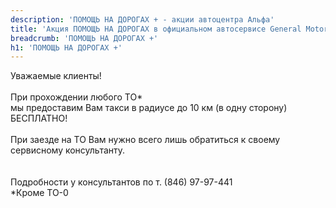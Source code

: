 ```yaml
---
description: 'ПОМОЩЬ НА ДОРОГАХ + - акции автоцентра Альфа'
title: 'Акция ПОМОЩЬ НА ДОРОГАХ в официальном автосервисе General Motors в Самаре. Автоцентр Альфа'
breadcrumb: 'ПОМОЩЬ НА ДОРОГАХ +'
h1: 'ПОМОЩЬ НА ДОРОГАХ +'
---
```


<div class="details-news">
	Уважаемые клиенты!<br />
	<br />
	При прохождении любого ТО*<br />
	мы предоставим Вам такси в радиусе до 10 км (в одну сторону) БЕСПЛАТНО!<br />
	<br />
	При заезде на ТО Вам нужно всего лишь обратиться к своему сервисному консультанту.<br />
	<br />
	<br />
	Подробности у консультантов по т. (846) 97-97-441<br />
	*Кроме ТО-0<br />
 </div>